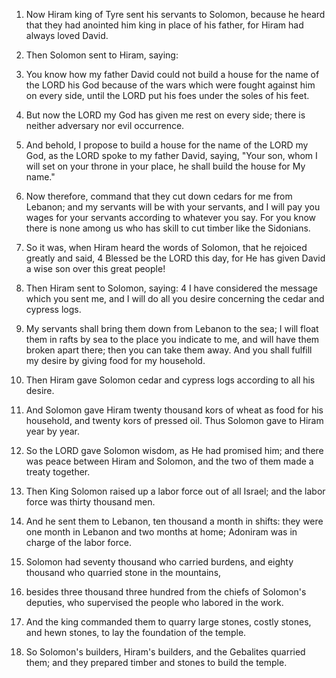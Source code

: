 
1. Now Hiram king of Tyre sent his servants to Solomon, because he heard that they had anointed him king in place of his father, for Hiram had always loved David.

2. Then Solomon sent to Hiram, saying:

3. You know how my father David could not build a house for the name of the LORD his God because of the wars which were fought against him on every side, until the LORD put his foes under the soles of his feet.

4. But now the LORD my God has given me rest on every side; there is neither adversary nor evil occurrence.

5. And behold, I propose to build a house for the name of the LORD my God, as the LORD spoke to my father David, saying, "Your son, whom I will set on your throne in your place, he shall build the house for My name."

6. Now therefore, command that they cut down cedars for me from Lebanon; and my servants will be with your servants, and I will pay you wages for your servants according to whatever you say. For you know there is none among us who has skill to cut timber like the Sidonians.

7. So it was, when Hiram heard the words of Solomon, that he rejoiced greatly and said, 4 Blessed be the LORD this day, for He has given David a wise son over this great people!

8. Then Hiram sent to Solomon, saying: 4 I have considered the message which you sent me, and I will do all you desire concerning the cedar and cypress logs.

9. My servants shall bring them down from Lebanon to the sea; I will float them in rafts by sea to the place you indicate to me, and will have them broken apart there; then you can take them away. And you shall fulfill my desire by giving food for my household.

10. Then Hiram gave Solomon cedar and cypress logs according to all his desire.

11. And Solomon gave Hiram twenty thousand kors of wheat as food for his household, and twenty kors of pressed oil. Thus Solomon gave to Hiram year by year.

12. So the LORD gave Solomon wisdom, as He had promised him; and there was peace between Hiram and Solomon, and the two of them made a treaty together.

13. Then King Solomon raised up a labor force out of all Israel; and the labor force was thirty thousand men.

14. And he sent them to Lebanon, ten thousand a month in shifts: they were one month in Lebanon and two months at home; Adoniram was in charge of the labor force.

15. Solomon had seventy thousand who carried burdens, and eighty thousand who quarried stone in the mountains,

16. besides three thousand three hundred from the chiefs of Solomon's deputies, who supervised the people who labored in the work.

17. And the king commanded them to quarry large stones, costly stones, and hewn stones, to lay the foundation of the temple.

18. So Solomon's builders, Hiram's builders, and the Gebalites quarried them; and they prepared timber and stones to build the temple.



